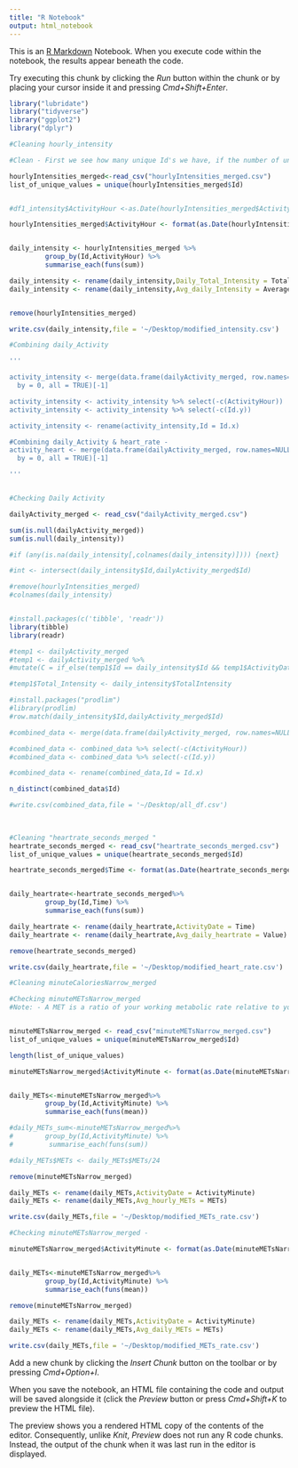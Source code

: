 ```yaml
---
title: "R Notebook"
output: html_notebook
---
```


This is an [R Markdown](http://rmarkdown.rstudio.com) Notebook. When you execute code within the notebook, the results appear beneath the code. 

Try executing this chunk by clicking the *Run* button within the chunk or by placing your cursor inside it and pressing *Cmd+Shift+Enter*. 

```r
library("lubridate")
library("tidyverse")
library("ggplot2")
library("dplyr")
```


```r
#Cleaning hourly_intensity

#Clean - First we see how many unique Id's we have, if the number of unique ID matches the number of of our Original Data, we clean the current csv so that we can merge this data with our original dataset i.e. daily activity

hourlyIntensities_merged<-read_csv("hourlyIntensities_merged.csv")
list_of_unique_values = unique(hourlyIntensities_merged$Id)


#df1_intensity$ActivityHour <-as.Date(hourlyIntensities_merged$ActivityHour) 

hourlyIntensities_merged$ActivityHour <- format(as.Date(hourlyIntensities_merged$ActivityHour,"%m/%d/%Y"), format = "%m/%d/%Y")


daily_intensity <- hourlyIntensities_merged %>%
         group_by(Id,ActivityHour) %>% 
         summarise_each(funs(sum))

daily_intensity <- rename(daily_intensity,Daily_Total_Intensity = TotalIntensity)
daily_intensity <- rename(daily_intensity,Avg_daily_Intensity = AverageIntensity)


remove(hourlyIntensities_merged)

write.csv(daily_intensity,file = '~/Desktop/modified_intensity.csv')


```

```r
#Combining daily_Activity

'''

activity_intensity <- merge(data.frame(dailyActivity_merged, row.names=NULL), data.frame(daily_intensity, row.names=NULL), 
  by = 0, all = TRUE)[-1]

activity_intensity <- activity_intensity %>% select(-c(ActivityHour))
activity_intensity <- activity_intensity %>% select(-c(Id.y))

activity_intensity <- rename(activity_intensity,Id = Id.x)

#Combining daily_Activity & heart_rate - 
activity_heart <- merge(data.frame(dailyActivity_merged, row.names=NULL), data.frame(daily_heartrate, row.names=NULL), 
  by = 0, all = TRUE)[-1]

'''



```


```r
#Checking Daily Activity

dailyActivity_merged <- read_csv("dailyActivity_merged.csv")

sum(is.null(dailyActivity_merged))
sum(is.null(daily_intensity))

#if (any(is.na(daily_intensity[,colnames(daily_intensity)]))) {next} 

#int <- intersect(daily_intensity$Id,dailyActivity_merged$Id)

#remove(hourlyIntensities_merged)
#colnames(daily_intensity)


#install.packages(c('tibble', 'readr'))
library(tibble)
library(readr)

#temp1 <- dailyActivity_merged
#temp1 <- dailyActivity_merged %>% 
#mutate(C = if_else(temp1$Id == daily_intensity$Id && temp1$ActivityDate == #daily_intensity$ActivityDate, daily_intensity$TotalIntensity, NULL))

#temp1$Total_Intensity <- daily_intensity$TotalIntensity

#install.packages("prodlim")
#library(prodlim)
#row.match(daily_intensity$Id,dailyActivity_merged$Id)

#combined_data <- merge(data.frame(dailyActivity_merged, row.names=NULL), data.frame(daily_intensity, row.names=NULL), by = 0, all = TRUE)[-1]

#combined_data <- combined_data %>% select(-c(ActivityHour))
#combined_data <- combined_data %>% select(-c(Id.y))

#combined_data <- rename(combined_data,Id = Id.x)

n_distinct(combined_data$Id)

#write.csv(combined_data,file = '~/Desktop/all_df.csv')
  
  

```



```r
#Cleaning "heartrate_seconds_merged "
heartrate_seconds_merged <- read_csv("heartrate_seconds_merged.csv")
list_of_unique_values = unique(heartrate_seconds_merged$Id)

heartrate_seconds_merged$Time <- format(as.Date(heartrate_seconds_merged$Time,"%m/%d/%Y"), format = "%m/%d/%Y")


daily_heartrate<-heartrate_seconds_merged%>%
         group_by(Id,Time) %>% 
         summarise_each(funs(sum))

daily_heartrate <- rename(daily_heartrate,ActivityDate = Time)
daily_heartrate <- rename(daily_heartrate,Avg_daily_heartrate = Value)

remove(heartrate_seconds_merged)

write.csv(daily_heartrate,file = '~/Desktop/modified_heart_rate.csv')


```


```r
#Cleaning minuteCaloriesNarrow_merged

#Checking minuteMETsNarrow_merged
#Note: - A MET is a ratio of your working metabolic rate relative to your resting metabolic rate. Metabolic rate is the rate of energy expended per unit of time. It’s one way to describe the intensity of an exercise or activity.


minuteMETsNarrow_merged <- read_csv("minuteMETsNarrow_merged.csv")
list_of_unique_values = unique(minuteMETsNarrow_merged$Id)

length(list_of_unique_values)

minuteMETsNarrow_merged$ActivityMinute <- format(as.Date(minuteMETsNarrow_merged$ActivityMinute,"%m/%d/%Y"), format = "%m/%d/%Y")


daily_METs<-minuteMETsNarrow_merged%>%
         group_by(Id,ActivityMinute) %>% 
         summarise_each(funs(mean))

#daily_METs_sum<-minuteMETsNarrow_merged%>%
#        group_by(Id,ActivityMinute) %>% 
#         summarise_each(funs(sum))

#daily_METs$METs <- daily_METs$METs/24

remove(minuteMETsNarrow_merged)

daily_METs <- rename(daily_METs,ActivityDate = ActivityMinute)
daily_METs <- rename(daily_METs,Avg_hourly_METs = METs)

write.csv(daily_METs,file = '~/Desktop/modified_METs_rate.csv')


```


```r
#Checking minuteMETsNarrow_merged - 

minuteMETsNarrow_merged$ActivityMinute <- format(as.Date(minuteMETsNarrow_merged$ActivityMinute,"%m/%d/%Y"), format = "%m/%d/%Y")


daily_METs<-minuteMETsNarrow_merged%>%
         group_by(Id,ActivityMinute) %>% 
         summarise_each(funs(mean))

remove(minuteMETsNarrow_merged)

daily_METs <- rename(daily_METs,ActivityDate = ActivityMinute)
daily_METs <- rename(daily_METs,Avg_daily_METs = METs)

write.csv(daily_METs,file = '~/Desktop/modified_METs_rate.csv')

```


Add a new chunk by clicking the *Insert Chunk* button on the toolbar or by pressing *Cmd+Option+I*.

When you save the notebook, an HTML file containing the code and output will be saved alongside it (click the *Preview* button or press *Cmd+Shift+K* to preview the HTML file). 

The preview shows you a rendered HTML copy of the contents of the editor. Consequently, unlike *Knit*, *Preview* does not run any R code chunks. Instead, the output of the chunk when it was last run in the editor is displayed.

